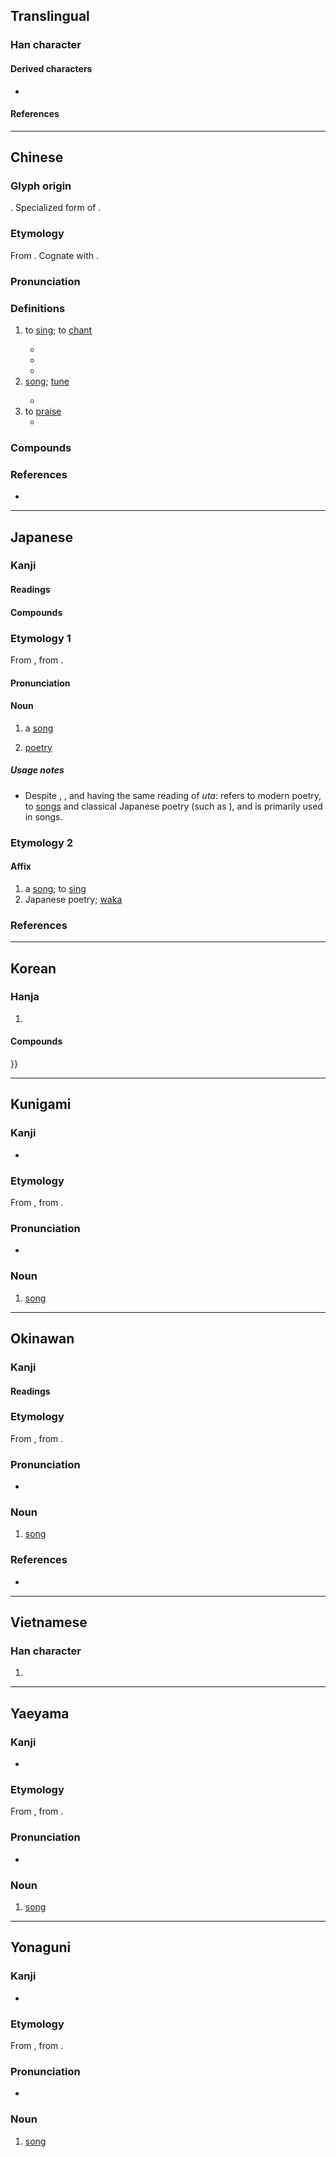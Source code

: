 {{also|欨}}
{{character info}}
==Translingual==
{{stroke order|strokes=14}}

===Han character===
{{Han char|rn=76|rad=欠|as=10|sn=14|four=17682|canj=MRNO,XMRNO|ids=⿰哥欠}}

====Derived characters====
* {{l|mul|[[𫉸]]}}

====References====
{{Han ref|kx=0571.070|dkj=16167|dj=0959.060|hdz=32147.120|uh=6B4C}}

----

==Chinese==
{{zh-forms|alt=謌/𬤐,哥,𡃭,𣤑,𣤒}}

===Glyph origin===
{{Han etym}}
{{Han compound|哥|欠|t2=blow|ls=psc|c1=p|c2=s}}. Specialized form of {{och-l|哥|to sing}}.

===Etymology===
From {{inh|zh|sit-pro|*gaːr ~ ga|*gaːr ~ *ga|to dance; to sing; to leap; to stride}}. Cognate with {{cog|my|က||to dance}}.

===Pronunciation===
{{zh-pron
|m=gē,er=y
|m-s=go1
|dg=гә1
|c=go1
|c-t=go4,go4*,go1
|c-t_note=go4* - standalone or as the head of a compound; go1 - variant for verb
|g=go1
|h=pfs=kô;gd=go1
|j=ge1
|mb=gó̤
|md=gŏ̤
|mn=koa/ko/qz:ko͘
|mn_note=koa - vernacular; ko, ko͘ - literary
|mn-t=gua1/go1
|mn-t_note=gua1 - vernacular; go1 - literary
|w=1ku
|x=go1
|ma=Zh-gē.oga
|mc=y
|oc=y
|cat=v,n
}}

===Definitions===
{{zh-hanzi}}

# to [[sing]]; to [[chant]]
#: {{zh-co|高歌|to '''sing''' loudly}}
#* {{zh-x|心 之 憂 矣，我 歌 且 謠。|My heart is grieved, and I '''chant''' and sing.|ref=Shijing}}
#* {{zh-x|與 君 歌 一 曲，請 君 爲 我 側耳 聽。|ref='''752''', {{w|Li Bai}}, {{lw|zh|將進酒|pref=《|suf=》}}}}
#* {{zh-x|明明 未 在座　都 給 缺席 的 這個 你 遙遠 地 歌|Clearly not present, but [I] still '''sing''' for you, this absentee, from a distance|C-LIT|ref='''2022''', {{lw|zh|馮允謙}} &lsqb;{{w|Jay Fung}}&rsqb;, lyrics by {{lw|zh|黃偉文}} &lsqb;{{w|Wyman Wong}}&rsqb;, [https://www.youtube.com/watch?v=YjgeLmX-6HE {{lang|zh|給缺席的人唱首歌}}] [Song for the Absentees]}}
# [[song]]; [[tune]] {{zh-mw|首|支|c:隻|h,mn:條|mn:塊|闋}}
#: {{zh-co|歌曲{qǔ}|song}}
#: {{zh-co|民歌|folk '''song'''}}
#* {{zh-x|跛：^這{Chit} 條{tiâu} 歌 真 有{ū} 意思。|Cripple: This '''song''' is really interesting.|ref=Chiok Sèng-tàn Ke̍k {{lang|zh|祝聖誕劇}}, [http://ip194097.ntcu.edu.tw/nmtl/dadwt/thak.asp?id=1470 part 1], in {{lang|zh|台語文數位典藏資料庫}} [Digital Archive Database for Written Taiwanese]|MN}}
# to [[praise]]
#* {{zh-x|求 能 讓 我 歌…一生一世 未 夠！|I ask that You may allow me to '''praise''' You... my whole life would not be enough!|C-LIT|ref='''2015''', {{lw|zh|陳明恩}} &lsqb;{{w|Corinna Chamberlain}}&rsqb;, lyrics by {{lang|zh|西伯}}, [https://www.youtube.com/watch?v=ANMnOj1AV90 {{lang|zh|誰被祢揀選}}]}}

===Compounds===
{{zh-der|hide_pron=1|且歌且舞|主歌|副歌|歌手|兒歌|民歌|山歌|正歌|雅歌|主打歌|九歌|五子之歌|伯歌季舞|但歌|俚歌|倚歌|凱歌|前歌後舞|北歌|口水歌|可歌可泣|和歌|咳歌打戰|哀歌|唱歌|商歌|喜歌劇|嘯歌|嘲歌|四面楚歌|國歌|國際歌|垓下歌|大唐之歌|大歌劇|大風歌|太平歌詞|夷歌|好了歌|妙舞清歌|子夜歌|宴歌|對歌|對酒當歌|小歌劇|屠牛朝歌|巷歌|帳中歌|引吭高歌|弦歌|弦歌不輟|徒歌|念歌|悲歌|悲歌慷慨|悼歌|情歌|愷歌|慷慨悲歌|戀歌|戰歌|戹屯歌|扊扅歌|手語歌|打呆歌|打孩歌|打歌|打頦歌|抗戰歌曲|挽歌|挽歌郎|捉搦歌|採茶歌|接輿歌鳳|搖囝仔歌|搖籃歌|擊壤歌|放歌|敕勒歌|易水歌|晨歌|朝歌|朝歌夜絃|朝歌暮樂|朝歌暮絃|朝歌鼓刀|村歌|校園民歌|校歌|桃葉歌|棹歌|楚歌|榜歌|樂歌|樵歌|櫂歌|歌五褲|歌仔戲|歌伎|歌劇|歌劇院|歌功頌德|歌友會|歌吟|歌吹|歌唱|歌喉|歌壇|歌女|歌妓|歌姬|歌廳|歌德|歌扇|歌星|歌曲|歌板|歌樂|歌樓舞館|歌筵|歌聲|歌聲繞梁|歌臺舞榭|歌舞|歌舞伎|歌舞作樂|歌舞劇|歌舞團|歌舞場|歌舞昇平|歌舞片|歌行|歌訣|歌詞|歌詠|歌誦|歌調|歌謠|歌譜|歌迷|歌郎|歌鐘|歌音|歌頌|歌頭|歌風臺|歌鶯舞燕|正氣歌|武城弦歌|民歌五褲|民謠歌手|民謠歌曲|民間歌舞|流行歌曲|浩歌|清歌|清歌妙舞|漁歌|燒餅歌|燕歌行|牛角之歌|牧歌|牽亡歌|狂歌|獨弦哀歌|玉帛笙歌|琴歌|畢業歌|白紵歌|白雪歌|相和歌|秧歌|秧歌劇|竹板歌|笙歌|笙歌匝地|笙歌鼎沸|絃歌|羅蘭之歌|老歌|聖歌|聾者之歌|胡歌野調|能歌擅舞|舞榭歌樓|舞榭歌臺|舞燕歌鶯|舞衫歌扇|舞鸞歌鳳|船歌|菱歌|藏矇歌兒|藝術歌曲|虞歌決別|行歌|褒歌|襦褲歌|西陵歌舞|詩歌|詩詞歌賦|謳歌|讚美歌|豔歌|踏歌|蹈歌|軍歌|載歌且舞|載歌載舞|輓歌|輕歌劇|輕歌慢舞|輕歌曼舞|農歌|郊廟歌辭|鄉歌|酣歌|酣歌恆舞|醉舞狂歌|錦歌|鐃歌|長恨歌|長歌|長歌當哭|霸王悲歌|靈歌|頌歌|飛歌|饒舌歌曲|驪歌|高歌|高歌猛進|鬻歌|鶯歌|鶯歌燕舞|麥秀歌|黑人靈歌|點歌|鼓盆歌|鼓盆而歌|龍歌節|龍舟歌|組歌|歌集|歌詩|童歌|藏歌}}

===References===
* {{R:yue:Hanzi}}

{{zh-cat|Beginning|Music}}

----

==Japanese==

===Kanji===
{{ja-kanji|grade=2|rs=欠10}}

====Readings====
{{ja-readings
|goon=か
|kanon=か
|kun=うた-う<うた-ふ, うた-
}}

====Compounds====
{{der-top|Compounds}}
{{ja-r/multi|data=
* {{ja-r/args|雅歌|がか|[[elegant]] [[song]]}}
* {{ja-r/args|雅歌|^がか|[[Song of Songs]]}}
* {{ja-r/args|歌曲|かきょく}}
* {{ja-r/args|歌劇|かげき}}
* {{ja-r/args|歌詞|かし}}
* {{ja-r/args|歌手|かしゅ}}
* {{ja-r/args|歌集|かしゅう}}
* {{ja-r/args|歌唱|かしょう}}
* {{ja-r/args|歌舞伎|かぶき}}: [[kabuki]]
* {{ja-r/args|歌謡|かよう}}
* {{ja-r/args|歌会|うたかい}}
* {{ja-r/args|歌枕|うたまくら}}
* {{ja-r/args|詩歌|しいか}}
* {{ja-r/args|賛歌|さんか}}
* {{ja-r/args|讃歌|さんか}}
* {{ja-r/args|賛美歌|さんびか}}
}}
{{der-bottom}}

===Etymology 1===
{{wikipedia|lang=ja}}
{{ja-kanjitab|うた|yomi=k|alt=唄,詩,謳}}
From {{inh|ja|ojp|-|sort=うた}}, from {{inh|ja|jpx-pro|*uta|sort=うた}}.

====Pronunciation====
{{ja-pron|yomi=k|うた|acc=2|acc_ref=DJR,NHK,SMK2}}

====Noun====
{{ja-noun|うた}}

# {{lb|ja|music|sort=うた}} a [[song]]
#: {{ja-usex|[[氷]]と[[炎]]の'''歌'''|^こおり と ^ほのお の '''^うた'''|{{w|A Song of Ice and Fire|A '''Song''' of Ice and Fire}}}}
# {{lb|ja|poetry|sort=うた}} [[poetry]]

=====Usage notes=====
* Despite {{ja-l|歌}}, {{ja-l|唄}}, and {{ja-l|詩}} having the same ''{{ll|ja|訓読み|kun-yomi}}'' reading of ''uta'': {{ja-l||詩}} refers to modern poetry, {{ja-l||歌}} to [[songs]] and classical Japanese poetry (such as ''{{ll|ja|短歌|tanka}}''), and {{ja-l||唄}} is primarily used in ''{{ll|ja|三味線|shamisen}}'' songs.

===Etymology 2===
{{ja-kanjitab|か|yomi=o}}

====Affix====
{{ja-pos|affix|か}}

# a [[song]]; to [[sing]]
# Japanese poetry; [[waka]]

===References===
<references/>

{{c|ja|Artistic works|sort=うた}}

----

==Korean==

===Hanja===
{{ko-hanja|노래|가}}

# {{hanja form of|가|to [[sing]], [[song]]}}

====Compounds====
{{der-top3|Compounds}}
{{ko-l/multi|data=
* {{ko-l/args|가창|歌唱}}
* {{ko-l/args|가수|歌手}}
* {{ko-l/args|가사|歌詞}}
* {{ko-l/args|가성|歌聲}}
* {{ko-l/args|가요|歌謠}}
* {{ko-l/args|가악|歌樂}}
* {{ko-l/args|가천|歌天}}
* {{ko-l/args|가취|歌吹}}
* {{ko-l/args|가패|歌唄}}
* {{ko-l/args|가희|歌姬}}
* {{ko-l/args|가인|歌人}}
* {{ko-l/args|가비|歌婢}}
* {{ko-l/args|가단|歌壇}}
* {{ko-l/args|가극|歌劇}}
* {{ko-l/args|가객|歌客}}
* {{ko-l/args|가격|歌格}}
* {{ko-l/args|가경|歌磬}}
* {{ko-l/args|가곡|歌曲}}
* {{ko-l/args|가벽|歌癖}}
* {{ko-l/args|가의|歌意}}
* {{ko-l/args|가재|歌才}}
* {{ko-l/args|가관|歌管}}
* {{ko-l/args|가무|歌舞}}
}}
}}
{{der-bottom}}

----

==Kunigami==

===Kanji===
{{head|xug|Han character}}

* {{ja-readings|kun=[[ふた゚ー]] (futā)}}

===Etymology===
From {{inh|xug|jpx-ryu-pro|*Uta|sort=ふた゚あ}}, from {{inh|xug|jpx-pro|*Uta|sort=ふた゚あ}}.

===Pronunciation===
* {{IPA|xug|/ɸutˀaː/|sort=ふた゚あ}}

===Noun===
{{head|xug|noun|hiragana|ふた゚ー|romaji|futā|sort=ふた゚あ}}

# [[song]]

{{c|xug|Music|sort=ふた゚あ}}

----

==Okinawan==

===Kanji===
{{ryu-kanji}}

====Readings====
{{ryu-readings
|kun=うた-
}}

===Etymology===
{{ryu-kanjitab|うた|yomi=k}}
From {{inh|ryu|jpx-ryu-pro|*Uta|sort=うた}}, from {{inh|ryu|jpx-pro|*Uta|sort=うた}}.

===Pronunciation===
* {{IPA|ryu|/ʔuta/|sort=うた}}

===Noun===
{{ryu-noun|うた}}

# [[song]]

===References===
* {{R:Shuri-Naha Dialect Dictionary|ウタ|SN03391}}

{{c|ryu|Music|sort=うた}}

----

==Vietnamese==

===Han character===
{{vi-readings|reading=ca, cà, cao|rs=欠10}}

# {{han tu form of|ca|to [[sing]]}}

----

==Yaeyama==

===Kanji===
{{head|rys|Han character}}

* {{ja-readings|kun=[[うた]] (uta)}}

===Etymology===
From {{inh|rys|jpx-ryu-pro|*Uta|sort=うた}}, from {{inh|rys|jpx-pro|*Uta|sort=うた}}.

===Pronunciation===
* {{IPA|rys|/ʔuta/|sort=うた}}

===Noun===
{{head|rys|noun|hiragana|うた|romaji|uta|sort=うた}}

# [[song]]

{{c|rys|Music|sort=うた}}

----

==Yonaguni==

===Kanji===
{{head|yoi|Han character}}

* {{ja-readings|kun=[[うた]] (uta)}}

===Etymology===
From {{inh|yoi|jpx-ryu-pro|*Uta|sort=うた}}, from {{inh|yoi|jpx-pro|*Uta|sort=うた}}.

===Pronunciation===
* {{IPA|yoi|/uta/|sort=うた}}

===Noun===
{{head|yoi|noun|hiragana|うた|romaji|uta|sort=うた}}

# [[song]]

{{c|yoi|Music|sort=うた}}